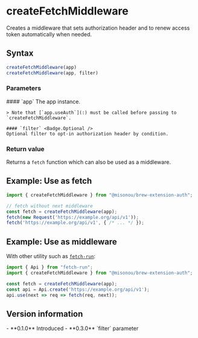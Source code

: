 <Module name="@misonou/brew-extension-auth/middleware" />

# createFetchMiddleware

Creates a middleware that sets authorization header and to renew access token automatically when needed.

## Syntax

```javascript
createFetchMiddleware(app)
createFetchMiddleware(app, filter)
```

<ImportHint
    name="createFetchMiddleware"
    module="@misonou/brew-extension-auth/middleware"
    require="default.Auth.createFetchMiddleware"
    global="brew.Auth.createFetchMiddleware"
/>

### Parameters

<dl>
    #### `app`
    The app instance.

    > Note that [`app.useAuth`](:) must be called before passing to `createFetchMiddleware`.

    #### `filter` <Badge.Optional />
    Optional filter to opt-in authorization header by condition.
</dl>

### Return value

Returns a `fetch` function which can also be used as a middleware.

## Example: Use as fetch

```typescript
import { createFetchMiddleware } from "@misonou/brew-extension-auth";

// fetch without next middleware
const fetch = createFetchMiddleware(app);
fetch(new Request('https://example.org/api/v1'));
fetch('https://example.org/api/v1', { /* ... */ });
```

## Example: Use as middleware

With other utility such as [`fetch-run`](https://npmjs.com/package/fetch-run):

```typescript
import { Api } from "fetch-run";
import { createFetchMiddleware } from "@misonou/brew-extension-auth";

const fetch = createFetchMiddleware(app);
const api = Api.create('https://example.org/api/v1');
api.use(next => req => fetch(req, next));
```

## Version information

<VersionTimeline module="@misonou/brew-extension-auth">
- **0.1.0** Introduced
- **0.3.0** `filter` parameter
</VersionTimeline>

